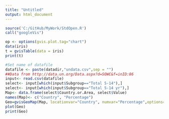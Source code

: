 ```yaml
---
title: "Untitled"
output: html_document
---
```



```r
source('C:/GitHub/MyWork/StdOpen.R')
call("googleVis")

op <- options(gvis.plot.tag="chart")
data(iris)
t = gvisTable(data = iris)
print(t)
```

```r
#Set name of datafile
datafile <- paste(datadir,"undata.csv",sep = "")
##Data from http://data.un.org/Data.aspx?d=SOWC&f=inID:86
input<- read.csv(datafile)
select<- input[which(input$Subgroup=="Total 5-14"),]
select<- input[which(input$Subgroup=="Total 5-14 yr"),]
Map<- data.frame(select$Country.or.Area, select$Value)
names(Map)<- c("Country", "Percentage")
Geo=gvisGeoMap(Map, locationvar="Country", numvar="Percentage",options=list(height=350, dataMode='regions'))
plot(Geo)
print(Geo)
```

